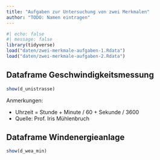 ```yaml
---
title: "Aufgaben zur Untersuchung von zwei Merkmalen"
author: "TODO: Namen eintragen"
---
```


```r
#| echo: false
#| message: false
library(tidyverse)
load("daten/zwei-merkmale-aufgaben-1.Rdata")
load("daten/zwei-merkmale-aufgaben-2.Rdata")
```

## Dataframe Geschwindigkeitsmessung

```r
show(d_unistrasse)
```

Anmerkungen:

-   Uhrzeit = Stunde + Minute / 60 + Sekunde / 3600
-   Quelle: Prof. Iris Mühlenbruch

## Dataframe Windenergieanlage

```r
show(d_wea_min)
```

